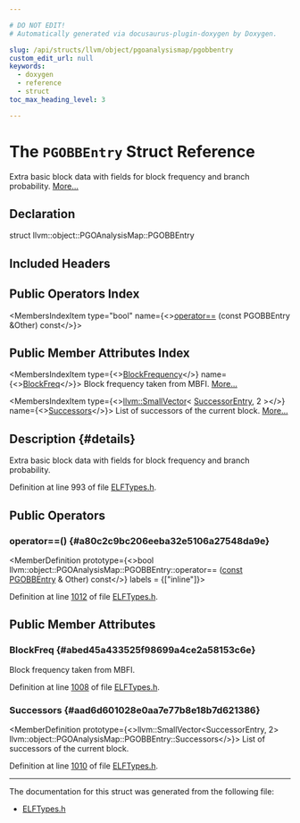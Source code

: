 ```yaml
---

# DO NOT EDIT!
# Automatically generated via docusaurus-plugin-doxygen by Doxygen.

slug: /api/structs/llvm/object/pgoanalysismap/pgobbentry
custom_edit_url: null
keywords:
  - doxygen
  - reference
  - struct
toc_max_heading_level: 3

---
```





# The `PGOBBEntry` Struct Reference

<DoxygenPage pluginConfig={pluginConfig}>

Extra basic block data with fields for block frequency and branch probability. <a href="#details">More...</a>

## Declaration

<CodeBlock>struct llvm::object::PGOAnalysisMap::PGOBBEntry</CodeBlock>

## Included Headers

<IncludesList>
<IncludesListItem
  filePath="llvm/Object/ELFTypes.h"
  permalink="/docs/api/files/include/include/llvm/include/llvm/object/elftypes-h"
  isLocal="true" />
</IncludesList>

## Public Operators Index

<MembersIndex>

<MembersIndexItem
  type="bool"
  name={<><a href="#a80c2c9bc206eeba32e5106a27548da9e">operator==</a> (const PGOBBEntry &amp;Other) const</>}>
</MembersIndexItem>

</MembersIndex>

## Public Member Attributes Index

<MembersIndex>

<MembersIndexItem
  type={<><a href="/docs/api/classes/llvm/blockfrequency">BlockFrequency</a></>}
  name={<><a href="#abed45a433525f98699a4ce2a58153c6e">BlockFreq</a></>}>
Block frequency taken from MBFI. <a href="#abed45a433525f98699a4ce2a58153c6e">More...</a>
</MembersIndexItem>

<MembersIndexItem
  type={<><a href="/docs/api/classes/llvm/smallvector">llvm::SmallVector</a>&lt; <a href="/docs/api/structs/llvm/object/pgoanalysismap/pgobbentry/successorentry">SuccessorEntry</a>, 2 &gt;</>}
  name={<><a href="#aad6d601028e0aa7e77b8e18b7d621386">Successors</a></>}>
List of successors of the current block. <a href="#aad6d601028e0aa7e77b8e18b7d621386">More...</a>
</MembersIndexItem>

</MembersIndex>

## Description {#details}

Extra basic block data with fields for block frequency and branch probability.

Definition at line 993 of file <a href="/docs/api/files/include/include/llvm/include/llvm/object/elftypes-h">ELFTypes.h</a>.

<SectionDefinition>

## Public Operators

### operator==() {#a80c2c9bc206eeba32e5106a27548da9e}

<MemberDefinition
  prototype={<>bool llvm::object::PGOAnalysisMap::PGOBBEntry::operator== (<a href="/docs/api/files/lib/lib/target/lib/target/aarch64/aarch64promoteconstant-cpp/#a90f8350fecae261c25be85d38b451bff">const</a> <a href="/docs/api/structs/llvm/object/pgoanalysismap/pgobbentry">PGOBBEntry</a> &amp; Other) const</>}
  labels = {["inline"]}>

Definition at line <a href="/docs/api/files/include/include/llvm/include/llvm/object/elftypes-h/#l01012">1012</a> of file <a href="/docs/api/files/include/include/llvm/include/llvm/object/elftypes-h">ELFTypes.h</a>.
</MemberDefinition>

</SectionDefinition>

<SectionDefinition>

## Public Member Attributes

### BlockFreq {#abed45a433525f98699a4ce2a58153c6e}

<MemberDefinition
  prototype="BlockFrequency llvm::object::PGOAnalysisMap::PGOBBEntry::BlockFreq">
Block frequency taken from MBFI.

Definition at line <a href="/docs/api/files/include/include/llvm/include/llvm/object/elftypes-h/#l01008">1008</a> of file <a href="/docs/api/files/include/include/llvm/include/llvm/object/elftypes-h">ELFTypes.h</a>.
</MemberDefinition>

### Successors {#aad6d601028e0aa7e77b8e18b7d621386}

<MemberDefinition
  prototype={<>llvm::SmallVector&lt;SuccessorEntry, 2&gt; llvm::object::PGOAnalysisMap::PGOBBEntry::Successors</>}>
List of successors of the current block.

Definition at line <a href="/docs/api/files/include/include/llvm/include/llvm/object/elftypes-h/#l01010">1010</a> of file <a href="/docs/api/files/include/include/llvm/include/llvm/object/elftypes-h">ELFTypes.h</a>.
</MemberDefinition>

</SectionDefinition>

<hr/>

The documentation for this struct was generated from the following file:

<ul>
<li><a href="/docs/api/files/include/include/llvm/include/llvm/object/elftypes-h">ELFTypes.h</a></li>
</ul>

</DoxygenPage>
